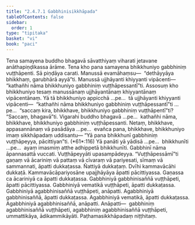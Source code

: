 ```yaml
---
title: "2.4.7.1 Gabbhinisikkhāpada"
tableOfContents: false
sidebar:
  order: 1
type: "tipitaka"
basket: "vi"
book: "paci"
---
```



<DynamicBreadcrumb />

<Division number="1067" book="paci" e="ch" v="2" p="416">

<Paragraph number="3181" book="paci">
Tena samayena buddho bhagavā sāvatthiyaṃ viharati jetavane anāthapiṇḍikassa ārāme. Tena kho pana samayena bhikkhuniyo gabbhiniṃ vuṭṭhāpenti. Sā piṇḍāya carati. Manussā evamāhaṃsu—  “dethāyyāya bhikkhaṃ, garubhārā ayyā”ti.
</Paragraph>

<Paragraph number="3182" book="paci">
Manussā ujjhāyanti khiyyanti vipācenti—  “kathañhi nāma bhikkhuniyo gabbhiniṃ vuṭṭhāpessantī”ti.
</Paragraph>

<Paragraph number="3183" book="paci">
Assosuṃ kho bhikkhuniyo tesaṃ manussānaṃ ujjhāyantānaṃ khiyyantānaṃ vipācentānaṃ. Yā tā bhikkhuniyo appicchā …pe…  tā ujjhāyanti khiyyanti vipācenti—  “kathañhi nāma bhikkhuniyo gabbhiniṃ vuṭṭhāpessantī”ti …pe…  “saccaṃ kira, bhikkhave, bhikkhuniyo gabbhiniṃ vuṭṭhāpentī”ti? “Saccaṃ, bhagavā”ti. Vigarahi buddho bhagavā …pe…  kathañhi nāma, bhikkhave, bhikkhuniyo gabbhiniṃ vuṭṭhāpessanti. Netaṃ, bhikkhave, appasannānaṃ vā pasādāya …pe…  evañca pana, bhikkhave, bhikkhuniyo imaṃ sikkhāpadaṃ uddisantu—
</Paragraph>

</Division>
<Division number="1068" book="paci" e="ch" v="2" p="417">

<Paragraph number="3184" book="paci">
<Emphasis>“Yā pana bhikkhunī gabbhiniṃ vuṭṭhāpeyya, pācittiyan”</Emphasis>ti. (*61*:<Emphasis>116</Emphasis>)
</Paragraph>

</Division>
<Division number="1069" book="paci" e="ch" v="2" p="417">

<Paragraph number="3185" book="paci">
<Emphasis>Yā panā</Emphasis>ti yā yādisā …pe…  <Emphasis>bhikkhunī</Emphasis>ti …pe…  ayaṃ imasmiṃ atthe adhippetā bhikkhunīti.
</Paragraph>

<Paragraph number="3186" book="paci">
<Emphasis>Gabbhinī</Emphasis> nāma āpannasattā vuccati. <Emphasis>Vuṭṭhāpeyyā</Emphasis>ti upasampādeyya.
</Paragraph>

<Paragraph number="3187" book="paci">
“Vuṭṭhāpessāmī”ti gaṇaṃ vā ācariniṃ vā pattaṃ vā cīvaraṃ vā pariyesati, sīmaṃ vā sammannati, āpatti dukkaṭassa. Ñattiyā dukkaṭaṃ. Dvīhi kammavācāhi dukkaṭā. Kammavācāpariyosāne upajjhāyāya āpatti pācittiyassa. Gaṇassa ca ācariniyā ca āpatti dukkaṭassa.
</Paragraph>

</Division>
<Division number="1070" book="paci" e="ch" v="2" p="417">

<Paragraph number="3188" book="paci">
Gabbhiniyā gabbhinisaññā vuṭṭhāpeti, āpatti pācittiyassa. Gabbhiniyā vematikā vuṭṭhāpeti, āpatti dukkaṭassa. Gabbhiniyā agabbhinisaññā vuṭṭhāpeti, anāpatti. Agabbhiniyā gabbhinisaññā, āpatti dukkaṭassa. Agabbhiniyā vematikā, āpatti dukkaṭassa. Agabbhiniyā agabbhinisaññā, anāpatti.
</Paragraph>

</Division>
<Division number="1071" book="paci" e="ch" v="2" p="417">

<Paragraph number="3189" book="paci">
Anāpatti—  gabbhiniṃ agabbhinisaññā vuṭṭhāpeti, agabbhiniṃ agabbhinisaññā vuṭṭhāpeti, ummattikāya, ādikammikāyāti.

</Paragraph>
</Division>

<Paragraph number="3190" type="center" book="paci">
Paṭhamasikkhāpadaṃ niṭṭhitaṃ.
</Paragraph>